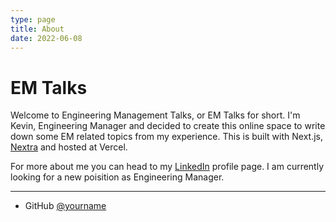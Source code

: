 ```yaml
---
type: page
title: About
date: 2022-06-08
---
```


# EM Talks

Welcome to Engineering Management Talks, or EM Talks for short. I'm Kevin, Engineering Manager and decided to create this online space to write down some EM related topics from my experience. This is built with Next.js, [Nextra](https://nextra.vercel.app/) and hosted at Vercel.

For more about me you can head to my [LinkedIn](https://www.linkedin.com/in/kevinchevallier/) profile page. I am currently looking for a new poisition as Engineering Manager.

---

- GitHub [@yourname](https://github.com/kevinch)
